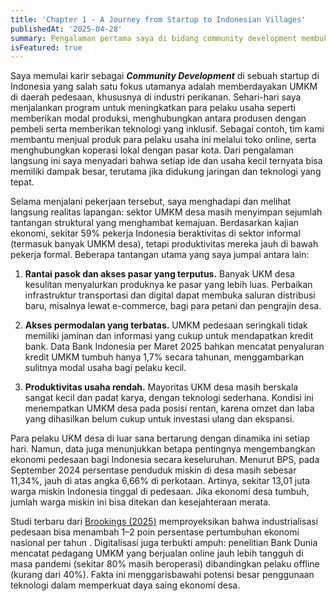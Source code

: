 ```yaml
---
title: 'Chapter 1 - A Journey from Startup to Indonesian Villages'
publishedAt: '2025-04-28'
summary: Pengalaman pertama saya di bidang community development membuka mata terhadap tantangan UKM desa, pentingnya pembangunan ekonomi pedesaan, dan potensi besar yang bisa diraih melalui inovasi, kolaborasi, dan pemberdayaan berkelanjutan.
isFeatured: true
---
```


Saya memulai karir sebagai ***Community Development*** di sebuah startup di Indonesia yang salah satu fokus utamanya adalah memberdayakan UMKM di daerah pedesaan, khususnya di industri perikanan. Sehari-hari saya menjalankan program untuk meningkatkan para pelaku usaha seperti memberikan modal produksi, menghubungkan antara produsen dengan pembeli serta memberikan teknologi yang inklusif. Sebagai contoh, tim kami membantu menjual produk para pelaku usaha ini melalui toko online, serta menghubungkan koperasi lokal dengan pasar kota. Dari pengalaman langsung ini saya menyadari bahwa setiap ide dan usaha kecil ternyata bisa memiliki dampak besar, terutama jika didukung jaringan dan teknologi yang tepat.

Selama menjalani pekerjaan tersebut, saya menghadapi dan melihat langsung realitas lapangan: sektor UMKM desa masih menyimpan sejumlah tantangan struktural yang menghambat kemajuan. Berdasarkan kajian ekonomi, sekitar 59% pekerja Indonesia beraktivitas di sektor informal (termasuk banyak UMKM desa), tetapi produktivitas mereka jauh di bawah pekerja formal. Beberapa tantangan utama yang saya jumpai antara lain:

1. **Rantai pasok dan akses pasar yang terputus.** Banyak UKM desa kesulitan menyalurkan produknya ke pasar yang lebih luas. Perbaikan infrastruktur transportasi dan digital dapat membuka saluran distribusi baru, misalnya lewat e-commerce, bagi para petani dan pengrajin desa.

2. **Akses permodalan yang terbatas.** UMKM pedesaan seringkali tidak memiliki jaminan dan informasi yang cukup untuk mendapatkan kredit bank. Data Bank Indonesia per Maret 2025 bahkan mencatat penyaluran kredit UMKM tumbuh hanya 1,7% secara tahunan, menggambarkan sulitnya modal usaha bagi pelaku kecil.

3. **Produktivitas usaha rendah.** Mayoritas UKM desa masih berskala sangat kecil dan padat karya, dengan teknologi sederhana. Kondisi ini menempatkan UMKM desa pada posisi rentan, karena omzet dan laba yang dihasilkan belum cukup untuk investasi ulang dan ekspansi.

Para pelaku UKM desa di luar sana bertarung dengan dinamika ini setiap hari. Namun, data juga menunjukkan betapa pentingnya mengembangkan ekonomi pedesaan bagi Indonesia secara keseluruhan. Menurut BPS, pada September 2024 persentase penduduk miskin di desa masih sebesar 11,34%, jauh di atas angka 6,66% di perkotaan. Artinya, sekitar 13,01 juta warga miskin Indonesia tinggal di pedesaan. Jika ekonomi desa tumbuh, jumlah warga miskin ini bisa ditekan dan kesejahteraan merata. 

Studi terbaru dari [Brookings (2025)](https://www.brookings.edu/articles/accelerating-growth-in-indonesia-an-industrial-policy-for-the-rural-informal-sector/#:~:text=,driver%20of%20jobs%20and%20productivity) memproyeksikan bahwa industrialisasi pedesaan bisa menambah 1–2 poin persentase pertumbuhan ekonomi nasional per tahun . Digitalisasi juga terbukti ampuh: penelitian Bank Dunia mencatat pedagang UMKM yang berjualan online jauh lebih tangguh di masa pandemi (sekitar 80% masih beroperasi) dibandingkan pelaku offline (kurang dari 40%). Fakta ini menggarisbawahi potensi besar penggunaan teknologi dalam memperkuat daya saing ekonomi desa.